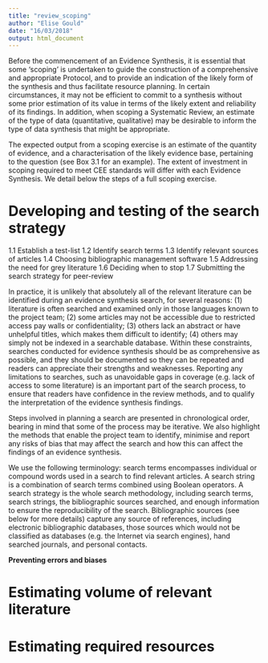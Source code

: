 ```yaml
---
title: "review_scoping"
author: "Elise Gould"
date: "16/03/2018"
output: html_document
---
```


Before the commencement of an Evidence Synthesis, it is essential that some ‘scoping’ is undertaken to guide the construction of a comprehensive and appropriate Protocol, and to provide an indication of the likely form of the synthesis and thus facilitate resource planning. In certain circumstances, it may not be efficient to commit to a synthesis without some prior estimation of its value in terms of the likely extent and reliability of its findings. In addition, when scoping a Systematic Review, an estimate of the type of data (quantitative, qualitative) may be desirable to inform the type of data synthesis that might be appropriate.

The expected output from a scoping exercise is an estimate of the quantity of evidence, and a characterisation of the likely evidence base, pertaining to the question (see Box 3.1 for an example). The extent of investment in scoping required to meet CEE standards will differ with each Evidence Synthesis. We detail below the steps of a full scoping exercise.

# Developing and testing of the search strategy


1.1 Establish a test-list
1.2 Identify search terms
1.3 Identify relevant sources of articles
1.4 Choosing bibliographic management software
1.5 Addressing the need for grey literature
1.6 Deciding when to stop
1.7 Submitting the search strategy for peer-review

In practice, it is unlikely that absolutely all of the relevant literature can be identified during an evidence synthesis search, for several reasons: (1) literature is often searched and examined only in those languages known to the project team; (2) some articles may not be accessible due to restricted access pay walls or confidentiality; (3) others lack an abstract or have unhelpful titles, which makes them difficult to identify; (4) others may simply not be indexed in a searchable database. Within these constraints, searches conducted for evidence synthesis should be as comprehensive as possible, and they should be documented so they can be repeated and readers can appreciate their strengths and weaknesses. Reporting any limitations to searches, such as unavoidable gaps in coverage (e.g. lack of access to some literature) is an important part of the search process, to ensure that readers have confidence in the review methods, and to qualify the interpretation of the evidence synthesis findings.

Steps involved in planning a search are presented in chronological order, bearing in mind that some of the process may be iterative. We also highlight the methods that enable the project team to identify, minimise and report any risks of bias that may affect the search and how this can affect the findings of an evidence synthesis.

We use the following terminology: search terms encompasses individual or compound words used in a search to find relevant articles. A search string is a combination of search terms combined using Boolean operators. A search strategy is the whole search methodology, including search terms, search strings, the bibliographic sources searched, and enough information to ensure the reproducibility of the search. Bibliographic sources (see below for more details) capture any source of references, including electronic bibliographic databases, those sources which would not be classified as databases (e.g. the Internet via search engines), hand searched journals, and personal contacts.

**Preventing errors and biases**



# Estimating volume of relevant literature



# Estimating required resources

# 

